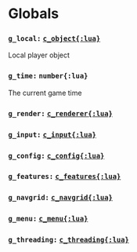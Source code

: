 ﻿# Globals

### `g_local:` [`c_object{:lua}`](/classes/c_object)

Local player object

### `g_time:` `number{:lua}`

The current game time

### `g_render:` [`c_renderer{:lua}`](/classes/c_renderer)

### `g_input:` [`c_input{:lua}`](/classes/c_input)

### `g_config:` [`c_config{:lua}`](/classes/c_config)

### `g_features:` [`c_features{:lua}`](/tables/features)

### `g_navgrid:` [`c_navgrid{:lua}`](/classes/c_navgrid)

### `g_menu:` [`c_menu{:lua}`](/tables/menu)

### `g_threading:` [`c_threading{:lua}`](/classes/features/c_threading)
